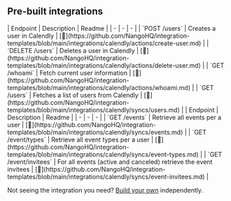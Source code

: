
## Pre-built integrations

<AccordionGroup>


<Accordion title="Users">
| Endpoint | Description | Readme |
| - | - | - |
| `POST /users` | Creates a user in Calendly | [🔗](https://github.com/NangoHQ/integration-templates/blob/main/integrations/calendly/actions/create-user.md) |
| `DELETE /users` | Deletes a user in Calendly | [🔗](https://github.com/NangoHQ/integration-templates/blob/main/integrations/calendly/actions/delete-user.md) |
| `GET /whoami` | Fetch current user information | [🔗](https://github.com/NangoHQ/integration-templates/blob/main/integrations/calendly/actions/whoami.md) |
| `GET /users` | Fetches a list of users from Calendly | [🔗](https://github.com/NangoHQ/integration-templates/blob/main/integrations/calendly/syncs/users.md) |
</Accordion>


<Accordion title="Others">
| Endpoint | Description | Readme |
| - | - | - |
| `GET /events` | Retrieve all events per a user | [🔗](https://github.com/NangoHQ/integration-templates/blob/main/integrations/calendly/syncs/events.md) |
| `GET /event/types` | Retrieve all event types per a user | [🔗](https://github.com/NangoHQ/integration-templates/blob/main/integrations/calendly/syncs/event-types.md) |
| `GET /event/invitees` | For all events (active and canceled) retrieve the event invitees | [🔗](https://github.com/NangoHQ/integration-templates/blob/main/integrations/calendly/syncs/event-invitees.md) |
</Accordion>

</AccordionGroup>

<Tip>Not seeing the integration you need? [Build your own](https://docs.nango.dev/guides/custom-integration-builder/overview) independently.</Tip>
